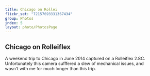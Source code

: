 ```yaml
---
title: Chicago on Rollei
flickr_set: "72157693331367434"
group: Photos
index: 5
layout: photo/PhotosPage
---
```


## Chicago on Rolleiflex

A weekend trip to Chicago in June 2014 captured on a Rolleiflex 2.8C. Unfortunately this camera sufffered a slew of mechanical issues, and wasn't with me for much longer than this trip.
